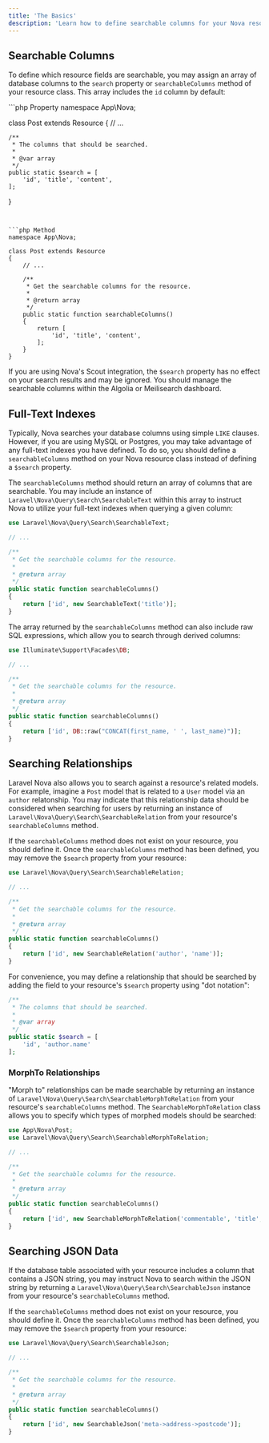 ```yaml
---
title: 'The Basics'
description: 'Learn how to define searchable columns for your Nova resources.'
---
```


## Searchable Columns

To define which resource fields are searchable, you may assign an array of database columns to the `search` property or `searchableColumns` method of your resource class. This array includes the `id` column by default:

<CodeGroup>
```php Property
namespace App\Nova;

class Post extends Resource 
{
    // ... 

    /**
     * The columns that should be searched.
     *
     * @var array
     */
    public static $search = [
        'id', 'title', 'content',
    ];
}
```


```php Method
namespace App\Nova;

class Post extends Resource 
{
    // ... 

    /**
     * Get the searchable columns for the resource.
     *
     * @return array
     */
    public static function searchableColumns()
    {
        return [
            'id', 'title', 'content',
        ];
    }
}
```
</CodeGroup>

<Note>

If you are using Nova's Scout integration, the `$search` property has no effect on your search results and may be ignored. You should manage the searchable columns within the Algolia or Meilisearch dashboard.
</Note>

## Full-Text Indexes

Typically, Nova searches your database columns using simple `LIKE` clauses. However, if you are using MySQL or Postgres, you may take advantage of any full-text indexes you have defined. To do so, you should define a `searchableColumns` method on your Nova resource class instead of defining a `$search` property.

The `searchableColumns` method should return an array of columns that are searchable. You may include an instance of `Laravel\Nova\Query\Search\SearchableText` within this array to instruct Nova to utilize your full-text indexes when querying a given column:

```php app/Nova/Post.php
use Laravel\Nova\Query\Search\SearchableText;

// ... 

/**
 * Get the searchable columns for the resource.
 *
 * @return array
 */
public static function searchableColumns()
{
    return ['id', new SearchableText('title')];
}
```

The array returned by the `searchableColumns` method can also include raw SQL expressions, which allow you to search through derived columns:

```php app/Nova/User.php
use Illuminate\Support\Facades\DB;

// ...

/**
 * Get the searchable columns for the resource.
 *
 * @return array
 */
public static function searchableColumns()
{
    return ['id', DB::raw("CONCAT(first_name, ' ', last_name)")];
}
```

## Searching Relationships

Laravel Nova also allows you to search against a resource's related models. For example, imagine a `Post` model that is related to a `User` model via an `author` relatonship. You may indicate that this relationship data should be considered when searching for users by returning an instance of `Laravel\Nova\Query\Search\SearchableRelation` from your resource's `searchableColumns` method.

If the `searchableColumns` method does not exist on your resource, you should define it. Once the `searchableColumns` method has been defined, you may remove the `$search` property from your resource:

```php app/Nova/Post.php
use Laravel\Nova\Query\Search\SearchableRelation;

// ...

/**
 * Get the searchable columns for the resource.
 *
 * @return array
 */
public static function searchableColumns()
{
    return ['id', new SearchableRelation('author', 'name')];
}
```

For convenience, you may define a relationship that should be searched by adding the field to your resource's `$search` property using "dot notation":

```php app/Nova/Post.php
/**
 * The columns that should be searched.
 *
 * @var array
 */
public static $search = [
    'id', 'author.name'
];
```

### MorphTo Relationships

"Morph to" relationships can be made searchable by returning an instance of `Laravel\Nova\Query\Search\SearchableMorphToRelation` from your resource's `searchableColumns` method. The `SearchableMorphToRelation` class allows you to specify which types of morphed models should be searched:

```php
use App\Nova\Post;
use Laravel\Nova\Query\Search\SearchableMorphToRelation;

// ...

/**
 * Get the searchable columns for the resource.
 *
 * @return array
 */
public static function searchableColumns()
{
    return ['id', new SearchableMorphToRelation('commentable', 'title', [Post::class])];
}
```

## Searching JSON Data

If the database table associated with your resource includes a column that contains a JSON string, you may instruct Nova to search within the JSON string by returning a `Laravel\Nova\Query\Search\SearchableJson` instance from your resource's `searchableColumns` method.

If the `searchableColumns` method does not exist on your resource, you should define it. Once the `searchableColumns` method has been defined, you may remove the `$search` property from your resource:

```php app/Nova/UserProfile.php
use Laravel\Nova\Query\Search\SearchableJson;

// ...

/**
 * Get the searchable columns for the resource.
 *
 * @return array
 */
public static function searchableColumns()
{
    return ['id', new SearchableJson('meta->address->postcode')];
}
```
